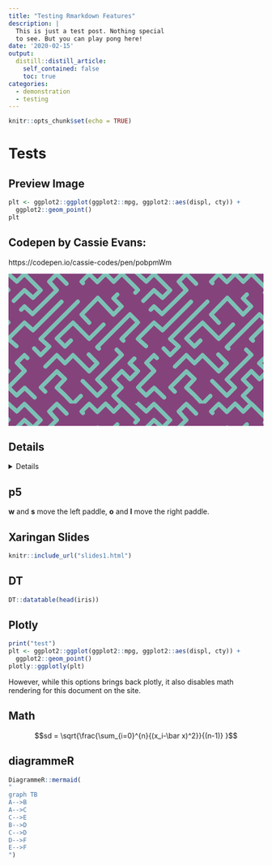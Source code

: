 ```yaml
---
title: "Testing Rmarkdown Features"
description: |
  This is just a test post. Nothing special
  to see. But you can play pong here!
date: '2020-02-15'
output:
  distill::distill_article:
    self_contained: false
    toc: true
categories:
  - demonstration
  - testing
---
```


```r
knitr::opts_chunk$set(echo = TRUE)
```

# Tests

## Preview Image

```r
plt <- ggplot2::ggplot(ggplot2::mpg, ggplot2::aes(displ, cty)) +
  ggplot2::geom_point()
plt
```

## Codepen by Cassie Evans:

https://codepen.io/cassie-codes/pen/pobpmWm

<svg width="100%" height="300px" style="background: #85437c">
	<defs>
		<pattern id="sneks" x="0" y="0" width="256" height="256" patternUnits="userSpaceOnUse">
			<g id="snek">
				<polyline fill-rule="evenodd" clip-rule="evenodd" fill="none" stroke="#7cc1b5" stroke-width="8" stroke-linecap="round" stroke-linejoin="round" stroke-miterlimit="10" points=" -3,-2 16.5,15.5 31.5,0.5 63.5,32.5 48.5,47.5 31.5,32.5 -0.5,64.5 16.5,79.5 31.5,64.5 47.5,79.5 95.5,32.5 80.5,15.5 95.5,0.5 127.5,32.5 48.5,111.5 31.5,96.5 -0.5,128.5 16.5,143.5 31.5,127.5 63.5,160.5 80.5,143.5 63.5,128.5 159.5,32.5 144.5,15.5 159.5,0.5 175.5,16.5 192,0 208,16 224,0 256,32 240,48 224,32 207.501,48.501 223.5,64.5 207.5,80.5 176.5,47.5 144.5,80.5 159.5,96.5 175.5,80.5 191.5,96.5 159.5,128.5 127.5,96.5 95.5,127.5 111.5,143.5 127.5,127.5 175.5,176.5 159.5,192.5 127.5,160.5 111.5,176.5 95.5,160.5 63.5,192.5 31.5,160.5 16.5,175.5 31.999,191.483 0,224 16,240 32,225 64,256 80,240 64,224 79.667,208.333 95.5,192.5 111.5,207.5 95.5,224.5 111.5,239.5 127.5,256.5 143.5,240.5 127.5,224.5 143.5,208.5 175.5,240.5 191.5,224.5 175.5,208.5 207.5,176.5 224,160 208,144 191.998,160.998 175.5,144.5 207.5,112.5 240,80 256,96 223.5,128.5 256,160 239.5,176.5 256,192 240,208 224,192 207.5,208.5 223.5,224.5 207.5,240.5 223.5,256.5 240,240 259,259" stroke-dasharray="169.06820068359374 50.500891113281256 169.06820068359374 50.500891113281256 169.06820068359374 50.500891113281256 169.06820068359374 50.500891113281256 169.06820068359374 50.500891113281256 169.06820068359374 50.500891113281256 169.06820068359374 50.500891113281256 169.06820068359374 50.500891113281256 169.06820068359374 50.500891113281256 169.06820068359374 50.500891113281256 169.06820068359374 50.500891113281256 169.06820068359374 50.500891113281256 169.06820068359374 50.500891113281256">
					<animate attributeName="stroke-dashoffset" keyTimes="0;1" values="0;219.569091796875" repeatCount="indefinite" dur="5s"></animate>
				</polyline>
			</g>
			<use xlink:href="#snek" x="0" y="0"></use>
			<use xlink:href="#snek" x="-256" y="0"></use>
			<use xlink:href="#snek" x="256" y="0"></use>
			<use xlink:href="#snek" x="0" y="256"></use>
		</pattern>
	</defs>
	<rect x="0" y="0" width="100%" height="100%" fill="url(#sneks)"></rect>
</svg>


## Details

<details>

```r
print("hello world")
```

</details>

## p5

<script src="https://cdnjs.cloudflare.com/ajax/libs/p5.js/0.7.1/p5.min.js"></script>
<script src="https://cdnjs.cloudflare.com/ajax/libs/p5.js/0.7.1/addons/p5.sound.min.js"></script>
<link rel="stylesheet" type="text/css" href="p5_style.css">
<script src="sketch.js"></script>
<script src="puck.js"></script>
<script src="paddle.js"></script>

**w** and **s** move the left paddle, **o** and **l** move the right paddle.

<div id="sketch-holder">
</div>

## Xaringan Slides

```r
knitr::include_url("slides1.html")
```

## DT

```r
DT::datatable(head(iris))
```

## Plotly


```r
print("test")
plt <- ggplot2::ggplot(ggplot2::mpg, ggplot2::aes(displ, cty)) +
  ggplot2::geom_point()
plotly::ggplotly(plt)
```

However, while this options brings back plotly,
it also disables math rendering for this document on the site.

## Math


$$sd = \sqrt{\frac{\sum_{i=0}^{n}{(x_i-\bar x)^2}}{(n-1)} }$$

## diagrammeR

```r
DiagrammeR::mermaid(
"
graph TB
A-->B
A-->C
C-->E
B-->D
C-->D
D-->F
E-->F
")
```
